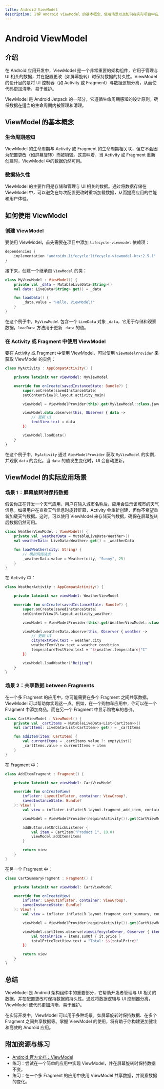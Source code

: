 ```yaml
---
title: Android ViewModel
description: 了解 Android ViewModel 的基本概念、使用场景以及如何在实际项目中应用它来管理 UI 相关的数据。
---
```


# Android ViewModel

## 介绍

在 Android 应用开发中，ViewModel 是一个非常重要的架构组件，它用于管理与 UI 相关的数据，并在配置更改（如屏幕旋转）时保持数据的持久性。ViewModel 的设计目的是将 UI 控制器（如 Activity 或 Fragment）与数据逻辑分离，从而使代码更加清晰、易于维护。

ViewModel 是 Android Jetpack 的一部分，它遵循生命周期感知的设计原则，确保数据在适当的生命周期内被管理和清理。

## ViewModel 的基本概念

### 生命周期感知

ViewModel 的生命周期与 Activity 或 Fragment 的生命周期相关联，但它不会因为配置更改（如屏幕旋转）而被销毁。这意味着，当 Activity 或 Fragment 重新创建时，ViewModel 中的数据仍然可用。

### 数据持久性

ViewModel 的主要作用是存储和管理与 UI 相关的数据。通过将数据存储在 ViewModel 中，可以避免在每次配置更改时重新加载数据，从而提高应用的性能和用户体验。

## 如何使用 ViewModel

### 创建 ViewModel

要使用 ViewModel，首先需要在项目中添加 `lifecycle-viewmodel` 依赖项：

```groovy
dependencies {
    implementation "androidx.lifecycle:lifecycle-viewmodel-ktx:2.5.1"
}
```

接下来，创建一个继承自 `ViewModel` 的类：

```kotlin
class MyViewModel : ViewModel() {
    private val _data = MutableLiveData<String>()
    val data: LiveData<String> get() = _data

    fun loadData() {
        _data.value = "Hello, ViewModel!"
    }
}
```

在这个例子中，`MyViewModel` 包含一个 `LiveData` 对象 `_data`，它用于存储和观察数据。`loadData` 方法用于更新 `_data` 的值。

### 在 Activity 或 Fragment 中使用 ViewModel

要在 Activity 或 Fragment 中使用 ViewModel，可以使用 `ViewModelProvider` 来获取 ViewModel 的实例：

```kotlin
class MyActivity : AppCompatActivity() {

    private lateinit var viewModel: MyViewModel

    override fun onCreate(savedInstanceState: Bundle?) {
        super.onCreate(savedInstanceState)
        setContentView(R.layout.activity_main)

        viewModel = ViewModelProvider(this).get(MyViewModel::class.java)

        viewModel.data.observe(this, Observer { data ->
            // 更新 UI
            textView.text = data
        })

        viewModel.loadData()
    }
}
```

在这个例子中，`MyActivity` 通过 `ViewModelProvider` 获取 `MyViewModel` 的实例，并观察 `data` 的变化。当 `data` 的值发生变化时，UI 会自动更新。

## ViewModel 的实际应用场景

### 场景 1：屏幕旋转时保持数据

假设你正在开发一个天气应用，用户在输入城市名称后，应用会显示该城市的天气信息。如果用户在查看天气信息时旋转屏幕，Activity 会重新创建，但你不希望重新加载天气数据。这时，可以使用 ViewModel 来存储天气数据，确保在屏幕旋转后数据仍然可用。

```kotlin
class WeatherViewModel : ViewModel() {
    private val _weatherData = MutableLiveData<Weather>()
    val weatherData: LiveData<Weather> get() = _weatherData

    fun loadWeather(city: String) {
        // 模拟网络请求
        _weatherData.value = Weather(city, "Sunny", 25)
    }
}
```

在 Activity 中：

```kotlin
class WeatherActivity : AppCompatActivity() {

    private lateinit var viewModel: WeatherViewModel

    override fun onCreate(savedInstanceState: Bundle?) {
        super.onCreate(savedInstanceState)
        setContentView(R.layout.activity_weather)

        viewModel = ViewModelProvider(this).get(WeatherViewModel::class.java)

        viewModel.weatherData.observe(this, Observer { weather ->
            // 更新 UI
            cityTextView.text = weather.city
            weatherTextView.text = weather.condition
            temperatureTextView.text = "${weather.temperature}°C"
        })

        viewModel.loadWeather("Beijing")
    }
}
```

### 场景 2：共享数据 between Fragments

在一个多 Fragment 的应用中，你可能需要在多个 Fragment 之间共享数据。ViewModel 可以帮助你实现这一点。例如，在一个购物车应用中，你可以在一个 Fragment 中添加商品，而在另一个 Fragment 中显示购物车的总价。

```kotlin
class CartViewModel : ViewModel() {
    private val _cartItems = MutableLiveData<List<CartItem>>()
    val cartItems: LiveData<List<CartItem>> get() = _cartItems

    fun addItem(item: CartItem) {
        val currentItems = _cartItems.value ?: emptyList()
        _cartItems.value = currentItems + item
    }
}
```

在 Fragment 中：

```kotlin
class AddItemFragment : Fragment() {

    private lateinit var viewModel: CartViewModel

    override fun onCreateView(
        inflater: LayoutInflater, container: ViewGroup?,
        savedInstanceState: Bundle?
    ): View? {
        val view = inflater.inflate(R.layout.fragment_add_item, container, false)

        viewModel = ViewModelProvider(requireActivity()).get(CartViewModel::class.java)

        addButton.setOnClickListener {
            val item = CartItem("Product 1", 10.0)
            viewModel.addItem(item)
        }

        return view
    }
}
```

在另一个 Fragment 中：

```kotlin
class CartSummaryFragment : Fragment() {

    private lateinit var viewModel: CartViewModel

    override fun onCreateView(
        inflater: LayoutInflater, container: ViewGroup?,
        savedInstanceState: Bundle?
    ): View? {
        val view = inflater.inflate(R.layout.fragment_cart_summary, container, false)

        viewModel = ViewModelProvider(requireActivity()).get(CartViewModel::class.java)

        viewModel.cartItems.observe(viewLifecycleOwner, Observer { items ->
            val totalPrice = items.sumOf { it.price }
            totalPriceTextView.text = "Total: $${totalPrice}"
        })

        return view
    }
}
```

## 总结

ViewModel 是 Android 架构组件中的重要部分，它帮助开发者管理与 UI 相关的数据，并在配置更改时保持数据的持久性。通过将数据逻辑与 UI 控制器分离，ViewModel 使代码更加清晰、易于维护。

在实际开发中，ViewModel 可以用于多种场景，如屏幕旋转时保持数据、在多个 Fragment 之间共享数据等。掌握 ViewModel 的使用，将有助于你构建更加健壮和高效的 Android 应用。

## 附加资源与练习

- [Android 官方文档：ViewModel](https://developer.android.com/topic/libraries/architecture/viewmodel)
- 练习：尝试在一个简单的应用中实现 ViewModel，并在屏幕旋转时保持数据不变。
- 练习：在一个多 Fragment 的应用中使用 ViewModel 共享数据，并观察数据的变化。
